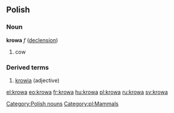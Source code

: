 ==Polish==
===Noun===
'''krowa''' ''f'' ([[Wiktionary Appendix:Polish hard feminine noun declension|declension]])
# cow

===Derived terms===
#[[krowia]] (adjective)

[[Category:Polish nouns]]
[[Category:pl:Mammals]]

[[el:krowa]]
[[eo:krowa]]
[[fr:krowa]]
[[hu:krowa]]
[[pl:krowa]]
[[ru:krowa]]
[[sv:krowa]]